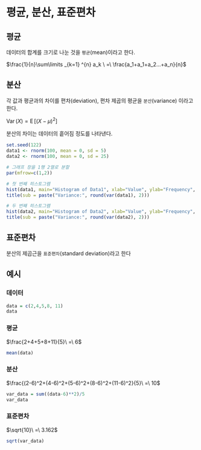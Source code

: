 # 평균, 분산, 표준편차

## 평균

데이터의 합계를 크기로 나눈 것을 `평균`(mean)이라고 한다.

$\frac{1}{n}\sum\limits _{k=1} ^{n} a_k \ =\ \frac{a_1+a_1+a_2...+a_n}{n}$

## 분산

각 값과 평균과의 차이를 편차(deviation), 편차 제곱의 평균을 `분산`(variance) 이라고 한다. 

${\displaystyle \operatorname {Var} (X)=\operatorname {E} \left[(X-\mu )^{2}\right]}$

분산의 차이는 데이터의 흩어짐 정도를 나타낸다.

```r
set.seed(122)
data1 <- rnorm(100, mean = 0, sd = 5) 
data2 <- rnorm(100, mean = 0, sd = 25)

# 그래프 창을 1행 2열로 분할
par(mfrow=c(1,2))

# 첫 번째 히스토그램
hist(data1, main="Histogram of Data1", xlab="Value", ylab="Frequency", col="blue", border="black")
title(sub = paste("Variance:", round(var(data1), 2)))

# 두 번째 히스토그램
hist(data2, main="Histogram of Data2", xlab="Value", ylab="Frequency", col="red", border="black")
title(sub = paste("Variance:", round(var(data2), 2)))
```


## 표준편차

분산의 제곱근을 `표준편차`(standard deviation)라고 한다






## 예시

### 데이터
```r
data = c(2,4,5,8, 11)
data
```

### 평균

$\frac{2+4+5+8+11}{5}\ =\ 6$

```r
mean(data)
```


### 분산

$\frac{(2-6)^2+(4-6)^2+(5-6)^2+(8-6)^2+(11-6)^2}{5}\ =\ 10$

```r
var_data = sum((data-6)**2)/5
var_data
```

### 표준편차

$\sqrt{10}\ =\ 3.162$

```r
sqrt(var_data)
```



















